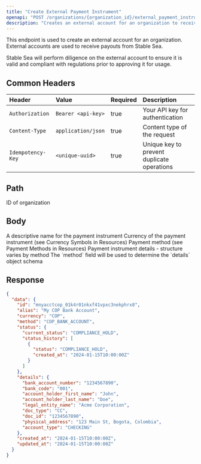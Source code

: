 ```yaml
---
title: "Create External Payment Instrument"
openapi: "POST /organizations/{organization_id}/external_payment_instruments"
description: "Creates an external account for an organization to receive payouts"
---
```


This endpoint is used to create an external account for an organization. External accounts are used to receive payouts from Stable Sea.

<Warning>
  Stable Sea will perform diligence on the external account to ensure it is
  valid and compliant with regulations prior to approving it for usage.
</Warning>

## Common Headers

| Header            | Value              | Required | Description                                |
| :---------------- | :----------------- | :------- | :----------------------------------------- |
| `Authorization`   | `Bearer <api-key>` | true     | Your API key for authentication            |
| `Content-Type`    | `application/json` | true     | Content type of the request                |
| `Idempotency-Key` | `<unique-uuid>`    | true     | Unique key to prevent duplicate operations |

## Path

<ParamField path="organization_id" type="string" required>
  ID of organization
</ParamField>

## Body

<ParamField body="alias" type="string" required>
  A descriptive name for the payment instrument
</ParamField>

<ParamField body="currency" type="string" required>
  Currency of the payment instrument (see Currency Symbols in Resources)
</ParamField>

<ParamField body="method" type="string" required>
  Payment method (see Payment Methods in Resources)
</ParamField>

<ParamField body="details" type="object" required>
  Payment instrument details - structure varies by method
</ParamField>

<Warning>
  The `method` field will be used to determine the `details` object schema
</Warning>

## Response

<ResponseExample>

```json Response
{
  "data": {
    "id": "mnyacctcop_01k4r01nkxf41vpxc3nekphrx8",
    "alias": "My COP Bank Account",
    "currency": "COP",
    "method": "COP_BANK_ACCOUNT",
    "status": {
      "current_status": "COMPLIANCE_HOLD",
      "status_history": [
        {
          "status": "COMPLIANCE_HOLD",
          "created_at": "2024-01-15T10:00:00Z"
        }
      ]
    },
    "details": {
      "bank_account_number": "1234567890",
      "bank_code": "001",
      "account_holder_first_name": "John",
      "account_holder_last_name": "Doe",
      "legal_entity_name": "Acme Corporation",
      "doc_type": "CC",
      "doc_id": "1234567890",
      "physical_address": "123 Main St, Bogota, Colombia",
      "account_type": "CHECKING"
    },
    "created_at": "2024-01-15T10:00:00Z",
    "updated_at": "2024-01-15T10:00:00Z"
  }
}
```

</ResponseExample>
